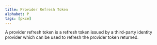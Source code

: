 ```yaml
---
title: Provider Refresh Token
alphabet: P
tags: [pkce]
---
```


A provider refresh token is a refresh token issued by a third-party identity provider which can be used to refresh the provider token returned.
